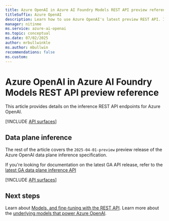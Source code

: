 ```yaml
---
title: Azure OpenAI in Azure AI Foundry Models REST API preview reference
titleSuffix: Azure OpenAI
description: Learn how to use Azure OpenAI's latest preview REST API. In this article, you learn about authorization options,  how to structure a request and receive a response.
manager: nitinme
ms.service: azure-ai-openai
ms.topic: conceptual
ms.date: 07/02/2025
author: mrbullwinkle
ms.author: mbullwin
recommendations: false
ms.custom:
---
```


# Azure OpenAI in Azure AI Foundry Models REST API preview reference

This article provides details on the inference REST API endpoints for Azure OpenAI.

[!INCLUDE [API surfaces](./includes/api-surface.md)]

## Data plane inference

The rest of the article covers the `2025-04-01-preview` preview release of the Azure OpenAI data plane inference specification.

If you're looking for documentation on the latest GA API release, refer to the [latest GA data plane inference API](./reference.md)

[!INCLUDE [API surfaces](./includes/api-versions/latest-inference-preview.md)]

## Next steps

Learn about [Models, and fine-tuning with the REST API](/rest/api/azureopenai/fine-tuning).
Learn more about the [underlying models that power Azure OpenAI](./concepts/models.md).